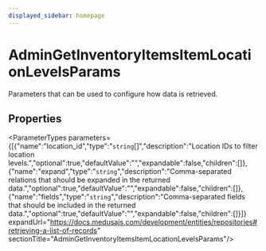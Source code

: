 ```yaml
---
displayed_sidebar: homepage
---
```



# AdminGetInventoryItemsItemLocationLevelsParams

Parameters that can be used to configure how data is retrieved.

## Properties

<ParameterTypes parameters={[{"name":"location_id","type":"`string`[]","description":"Location IDs to filter location levels.","optional":true,"defaultValue":"","expandable":false,"children":[]},{"name":"expand","type":"`string`","description":"Comma-separated relations that should be expanded in the returned data.","optional":true,"defaultValue":"","expandable":false,"children":[]},{"name":"fields","type":"`string`","description":"Comma-separated fields that should be included in the returned data.","optional":true,"defaultValue":"","expandable":false,"children":[]}]} expandUrl="https://docs.medusajs.com/development/entities/repositories#retrieving-a-list-of-records" sectionTitle="AdminGetInventoryItemsItemLocationLevelsParams"/>
